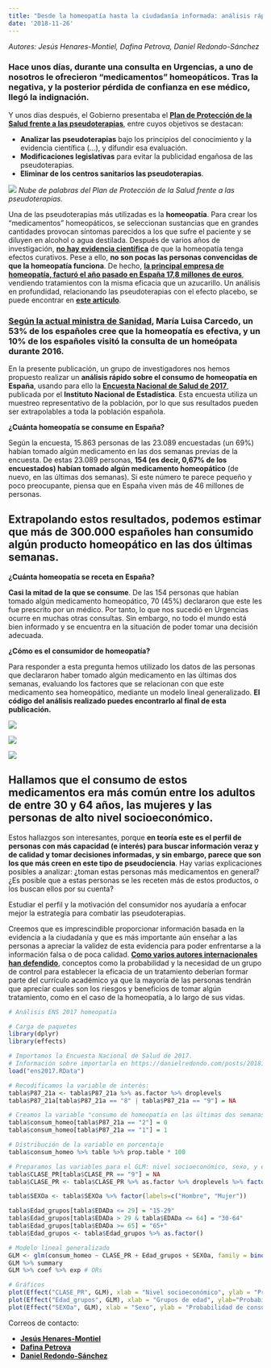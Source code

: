 ---
title: "Desde la homeopatía hasta la ciudadanía informada: análisis rápido de la Encuesta Nacional de Salud de 2017"
date: '2018-11-26'
---

*Autores: Jesús Henares-Montiel, Dafina Petrova, Daniel Redondo-Sánchez*

### Hace unos días, durante una consulta en Urgencias, a uno de nosotros le ofrecieron “medicamentos” homeopáticos. Tras la negativa, y la posterior pérdida de confianza en ese médico, llegó la indignación.

Y unos días después, el Gobierno presentaba el **[Plan de Protección de la Salud frente a las pseudoterapias](http://www.lamoncloa.gob.es/serviciosdeprensa/notasprensa/sanidad/Paginas/2018/141118pseudociencia.aspx)**, entre cuyos objetivos se destacan:

*	**Analizar las pseudoterapias** bajo los principios del conocimiento y la evidencia científica (…), y difundir esa evaluación.
*	**Modificaciones legislativas** para evitar la publicidad engañosa de las pseudoterapias.
*	**Eliminar de los centros sanitarios las pseudoterapias**.

![](\posts\20181126_homeopatia\wordcloud.png)
*Nube de palabras del Plan de Protección de la Salud frente a las pseudoterapias.*

Una de las pseudoterapias más utilizadas es la **homeopatía**. Para crear los “medicamentos” homeopáticos, se seleccionan sustancias que en grandes cantidades provocan síntomas parecidos a los que sufre el paciente y se diluyen en alcohol o agua destilada. Después de varios años de investigación, **[no hay evidencia científica](https://consultations.nhmrc.gov.au/files/consultations/drafts/nhmrcdrafthomeopathyinformationpaper140408.pdf)** de que la homeopatía tenga efectos curativos. Pese a ello, **no son pocas las personas convencidas de que la homeopatía funciona**. De hecho, **[la principal empresa de homeopatía, facturó el año pasado en España 17,8 millones de euros](https://elpais.com/economia/2018/10/26/actualidad/1540569452_141835.html)**, vendiendo tratamientos con la misma eficacia que un azucarillo. Un análisis en profundidad, relacionando las pseudoterapias con el efecto placebo, se puede encontrar en **[este artículo](http://www.cienciacognitiva.org/?p=1359)**.

### **[Según la actual ministra de Sanidad](https://www.elconfidencial.com/tecnologia/ciencia/2018-11-14/plan-proteccion-pseudociencias-salud-ciencia_1646918/), María Luisa Carcedo, un 53% de los españoles cree que la homeopatía es efectiva, y un 10% de los españoles visitó la consulta de un homeópata durante 2016.** 

En la presente publicación, un grupo de investigadores nos hemos propuesto realizar un **análisis rápido sobre el consumo de homeopatía en España**, usando para ello la **[Encuesta Nacional de Salud de 2017](https://www.ine.es/dyngs/INEbase/es/operacion.htm?c=Estadistica_C&cid=1254736176783&menu=resultados&secc=1254736195650&idp=1254735573175)**, publicada por el **Instituto Nacional de Estadística**. Esta encuesta utiliza un muestreo representativo de la población, por lo que sus resultados pueden ser extrapolables a toda la población española.

**¿Cuánta homeopatía se consume en España?**

Según la encuesta, 15.863 personas de las 23.089 encuestadas (un 69%) habían tomado algún medicamento en las dos semanas previas de la encuesta. De estas 23.089 personas, **154 (es decir, 0,67% de los encuestados) habían tomado algún medicamento homeopático** (de nuevo, en las últimas dos semanas). Si este número te parece pequeño y poco preocupante, piensa que en España viven más de 46 millones de personas.

## **Extrapolando estos resultados, podemos estimar que más de 300.000 españoles han consumido algún producto homeopático en las dos últimas semanas**.

**¿Cuánta homeopatía se receta en España?**

**Casi la mitad de la que se consume**. De las 154 personas que habían tomado algún medicamento homeopático, 70 (45%) declararon que este les fue prescrito por un médico. Por tanto, lo que nos sucedió en Urgencias ocurre en muchas otras consultas. Sin embargo, no todo el mundo está bien informado y se encuentra en la situación de poder tomar una decisión adecuada.

**¿Cómo es el consumidor de homeopatía?**

Para responder a esta pregunta hemos utilizado los datos de las personas que declararon haber tomado algún medicamento en las últimas dos semanas, evaluando los factores que se relacionan con que este medicamento sea homeopático, mediante un modelo lineal generalizado. **El código del análisis realizado puedes encontrarlo al final de esta publicación.**  

![](\posts\20181126_homeopatia\clase.png)

![](\posts\20181126_homeopatia\sexo.png)

![](\posts\20181126_homeopatia\edad.png)

## **Hallamos que el consumo de estos medicamentos era más común entre los adultos de entre 30 y 64 años, las mujeres y las personas de alto nivel socioeconómico**.  

Estos hallazgos son interesantes, porque **en teoría este es el perfil de personas con más capacidad (e interés) para buscar información veraz y de calidad y tomar decisiones informadas, y sin embargo, parece que son los que más creen en este tipo de pseudociencia**. Hay varias explicaciones posibles a analizar: ¿toman estas personas más medicamentos en general? ¿Es posible que a estas personas se les receten más de estos productos, o los buscan ellos por su cuenta?

Estudiar el perfil y la motivación del consumidor nos ayudaría a enfocar mejor la estrategia para combatir las pseudoterapias. 

Creemos que es imprescindible proporcionar información basada en la evidencia a la ciudadanía y que es más importante aún enseñar a las personas a apreciar la validez de esta evidencia para poder enfrentarse a la información falsa o de poca calidad. **[Como varios autores internacionales han defendido](https://journals.sagepub.com/doi/full/10.1111/j.1539-6053.2008.00033.x?url_ver=Z39.88-2003&rfr_id=ori%3Arid%3Acrossref.org&rfr_dat=cr_pub%3Dpubmed)**, conceptos como la probabilidad y la necesidad de un grupo de control para establecer la eficacia de un tratamiento deberían formar parte del currículo académico ya que la mayoría de las personas tendrán que apreciar cuales son los riesgos y beneficios de tomar algún tratamiento, como en el caso de la homeopatía, a lo largo de sus vidas. 

```{r eval = FALSE}
# Análisis ENS 2017 homeopatía

# Carga de paquetes
library(dplyr)
library(effects)

# Importamos la Encuesta Nacional de Salud de 2017.
# Información sobre importarla en https://danielredondo.com/posts/20181010_ens/
load("ens2017.RData")

# Recodificamos la variable de interés:
tabla$P87_21a <- tabla$P87_21a %>% as.factor %>% droplevels
tabla$P87_21a[tabla$P87_21a == "8" | tabla$P87_21a == "9"] = NA

# Creamos la variable "consumo de homeopatía en las últimas dos semanas"
tabla$consum_homeo[tabla$P87_21a == "2"] = 0
tabla$consum_homeo[tabla$P87_21a == "1"] = 1

# Distribución de la variable en porcentaje
tabla$consum_homeo %>% table %>% prop.table * 100

# Preparamos las variables para el GLM: nivel socioeconómico, sexo, y edad
tabla$CLASE_PR[tabla$CLASE_PR == "9"] = NA
tabla$CLASE_PR <- tabla$CLASE_PR %>% as.factor %>% droplevels %>% factor(labels = c('1 (alto)', '2', '3', '4', '5', '6 (bajo)')) 

tabla$SEXOa <- tabla$SEXOa %>% factor(labels=c("Hombre", "Mujer"))

tabla$Edad_grupos[tabla$EDADa <= 29] = "15-29"
tabla$Edad_grupos[tabla$EDADa > 29 & tabla$EDADa <= 64] = "30-64"
tabla$Edad_grupos[tabla$EDADa >= 65] = "65+"
tabla$Edad_grupos <- tabla$Edad_grupos %>% as.factor()

# Modelo lineal generalizado
GLM <- glm(consum_homeo ~ CLASE_PR + Edad_grupos + SEXOa, family = binomial(logit), data = tabla)
GLM %>% summary
GLM %>% coef %>% exp # ORs

# Gráficos
plot(Effect("CLASE_PR", GLM), xlab = "Nivel socioeconómico", ylab = "Probabilidad de consumir homeopatía (2 sem. antes)", main = "Efecto del nivel socioeconómico")
plot(Effect("Edad_grupos", GLM), xlab = "Grupos de edad", ylab="Probabilidad de consumir homeopatía (2 sem. antes)", main = "Efecto de la edad")
plot(Effect("SEXOa", GLM), xlab = "Sexo", ylab = "Probabilidad de consumir homeopatía (2 sem. antes)", main = "Efecto del sexo")

```

Correos de contacto:

*	**[Jesús Henares-Montiel](mailto:jesus.henares.easp@juntadeandalucia.es)**
*	**[Dafina Petrova](mailto:dafina.petrova.easp@juntadeandalucia.es)**
*	**[Daniel Redondo-Sánchez](mailto:daniel.redondo.easp@juntadeandalucia.es)**





